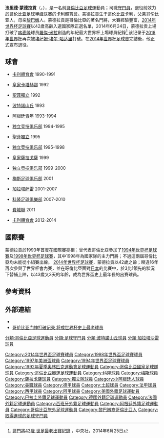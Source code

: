 {{noteTA
|G1=足球
|1=zh-hant:蒙德拉貢; zh-hk:蒙達干
}}
{{Infobox football biography
| name                = 法里德·蒙德拉貢<br>Faryd Mondragon
| image               = [[File:Faryd_Mondragon.jpg|200px]]
| image_size          = 200px
| caption             = 
| fullname            = Faryd Camilo Mondragón Alí
| birth_date          = {{birth date and age|1971|6|21|df=y}} 
| birth_place         = {{COL}}[[卡利|卡利]]
| position            = [[守門員|守門員]]
| height              = {{height|m=1.91}}<ref>{{cite web | url = http://www.footballdatabase.eu/football.joueurs.faryd.mondragon.1194.en.html | title = Faryd Mondragón | publisher = footballdatabase.eu | accessdate = September 14, 2012 | archive-date = 2014-06-12 | archive-url = https://web.archive.org/web/20140612005808/http://www.footballdatabase.eu/football.joueurs.faryd.mondragon.1194.en.html | dead-url = no }}</ref>
| currentclub         = 已退役
| clubnumber          = 
| years1              = 1990–1991
| clubs1              = [[卡利體育會|卡利]]
| caps1               = 1 
| goals1              = 0
| years2              = 1992
| clubs2              = [[卡泰真拿|卡泰真拿]]
| caps2               = 15 
| goals2              = 0
| years3              = 1992
| clubs3              = [[聖達菲|聖達菲]]
| caps3               = 2 
| goals3              = 0
| years4              = 1993
| clubs4              = [[波特諾山丘|波坦奴]]
| caps4               = 11 
| goals4              = 0
| years5              = 1993–1994
| clubs5              = [[小阿根廷人|小阿根廷人]]
| caps5               = 21 
| goals5              = 0
| years6              = 1994–1995
| clubs6              = [[獨立隊|獨立隊]]
| caps6               = 0 
| goals6              = 0
| years7              = 1995
| clubs7              = [[聖達菲|聖達菲]]
| caps7               = 8 
| goals7              = 0
| years8              = 1995–1998
| clubs8              = [[獨立隊|獨立隊]]
| caps8               = 103 
| goals8              = 1
| years9              = 1999
| clubs9              = [[皇家薩拉戈薩|皇家薩拉戈薩]]
| caps9               = 13 
| goals9              = 0
| years10             = 1999–2000
| clubs10             = [[獨立隊|獨立隊]]
| caps10              = 16 
| goals10             = 0
| years11             = 2001
| clubs11             = [[梅斯足球俱樂部|梅斯]]
| caps11              = 30 
| goals11             = 0
| years12             = 2001–2007
| clubs12             = [[加拉塔沙雷|加拉塔沙雷]]
| caps12              = 185
| goals12             = 0
| years13             = 2007–2010
| clubs13             = [[科隆足球俱樂部|科隆]]
| caps13              = 106 
| goals13             = 0
| years14             = 2011
| clubs14             = [[費城聯|費城聯]]
| caps14              = 27
| goals14             = 0
| years15             = 2012–2014
| clubs15             = [[卡利體育會|卡利]]
| caps15              = 78
| goals15             = 0
| nationalyears1      = 1993–2014
| nationalteam1       = [[哥倫比亞國家足球隊|哥倫比亞]]
| nationalcaps1       = 54
| nationalgoals1      = 0
| club-update         = April 24, 2014
| nationalteam-update = March 5, 2014
}}

'''法里德·蒙德拉貢'''（{{lang-es|'''Faryd Camilo Mondragón Alí '''}}，{{bd|1971年|6月21日|catIdx=Mondragón}}），是一名前[[哥倫比亞|哥倫比亞]][[足球|足球]]運動員；司職[[守門員_(足球)|守門員]]，退役前效力於[[哥伦比亚足球甲级联赛|哥伦比亚足球甲级联赛]]的[[卡利體育會|卡利體育會]]。蒙德拉貢生于[[哥伦比亚|哥伦比亚]][[卡利|卡利]]，父亲哥伦比亚人，母亲[[黎巴嫩|黎巴嫩]]人。蒙德拉貢是哥倫比亞的著名門將，大賽經驗豐富，[[2014年世界杯足球賽|2014年世界杯足球賽]]以42歲高齡入選國家隊正選名單，2014年6月24日，蒙德拉贡上場打破了[[喀麦隆|喀麦隆]]球员[[羅傑·米拉|羅傑·米拉]]創造的年紀最大世界杯上場球員紀錄<ref>[http://www.cna.com.tw/news/aspt/201406250196-1.aspx 哥門將43歲 世足最老出賽紀錄] {{Wayback|url=http://www.cna.com.tw/news/aspt/201406250196-1.aspx |date=20180628182314 }}，中央社，2014年6月25日</ref>,该记录于[[2018年世界杯|2018年世界杯]]再次被[[埃萨姆·埃尔-哈达里|埃萨姆·埃尔-哈达里]]打破。在[[2014年世界杯足球賽|2014年世界杯足球賽]]完結後，他正式宣布退役。

== 球會 ==
*{{flagicon|COL}} [[卡利體育會|卡利體育會]] 1990-1991
*{{Flagicon|COL}} [[皇家卡塔赫那|皇家卡塔赫那]] 1992
*{{flagicon|COL}} [[聖菲獨立|聖菲獨立]] 1992
*{{flagicon|PAR}} [[波特諾山丘|波特諾山丘]] 1993
*{{flagicon|ARG}} [[阿根廷青年|阿根廷青年]] 1993-1994
*{{flagicon|ARG}} [[独立竞技俱乐部|独立竞技俱乐部]] 1994-1995
*{{flagicon|COL}} [[聖菲獨立|聖菲獨立]] 1995
*{{flagicon|ARG}} [[独立竞技俱乐部|独立竞技俱乐部]] 1995-1998
*{{flagicon|ESP}} [[皇家薩拉戈薩|皇家薩拉戈薩]] 1999
*{{flagicon|ARG}} [[独立竞技俱乐部|独立竞技俱乐部]] 1999-2000
*{{flagicon|FRA}} [[梅斯足球俱乐部|梅斯足球俱乐部]] 2001
*{{flagicon|TUR}} [[加拉塔萨雷|加拉塔萨雷]] 2001-2007
*{{flagicon|GER}} [[科隆足球俱樂部|科隆足球俱樂部]] 2007-2010　
*{{flagicon|USA}} [[費城聯|費城聯]] 2011
*{{flagicon|COL}} [[卡利體育會|卡利體育會]] 2012-2014

== 國際賽 ==
蒙德拉貢於1993年首度在國際賽亮相；曾代表哥倫比亞參加了[[1994年世界杯足球賽|1994年世界杯足球賽]]及[[1998年世界杯足球賽|1998年世界杯足球賽]]，其中1998年為國家隊的主力門將；不過這兩屆哥倫比亞均未能從小組賽出線。
[[2014年世界杯足球賽|2014年世界杯足球賽]]，蒙德拉貢以42歲之齡；睽違16年再次參與了世界杯會內賽，並在哥倫比亞面對[[日本國家足球隊|日本]]的比賽中，於3比1領先的狀況下替補上陣，以43歲又3天的年齡，成為世界盃史上最年長的出賽球員。

==參考資料==
<references/>
==外部連結==
* {{NFT player|pid=1519}}
*[https://web.archive.org/web/20140529052753/http://sports.china.com.cn/2014-05/28/content_32514512.htm 哥伦比亚门神打破记录 将成世界杯史上最老球员]

{{2014年世界杯足球赛哥伦比亚参赛名单}}
{{DEFAULTSORT:Mondragón}}
[[Category:2014年世界盃足球賽球員|Category:2014年世界盃足球賽球員]]
[[Category:1998年世界盃足球賽球員|Category:1998年世界盃足球賽球員]]
[[Category:1997年美洲盃球員|Category:1997年美洲盃球員]]
[[Category:1994年世界盃足球賽球員|Category:1994年世界盃足球賽球員]]
[[Category:1992年夏季奧林匹克運動會足球運動員|Category:1992年夏季奧林匹克運動會足球運動員]]
[[Category:哥倫比亞國家足球隊球員|Category:哥倫比亞國家足球隊球員]]
[[Category:哥倫比亞奧運足球運動員|Category:哥倫比亞奧運足球運動員]]
[[分類:哥倫比亞足球運動員|分類:哥倫比亞足球運動員]]
[[分類:足球守門員|分類:足球守門員]]
[[分類:波特諾山丘球員|分類:波特諾山丘球員]]
[[Category:科隆球員|Category:科隆球員]]
[[分類:加拉塔沙雷球員|分類:加拉塔沙雷球員]]
[[Category:梅斯球員|Category:梅斯球員]]
[[Category:薩拉戈薩球員|Category:薩拉戈薩球員]]
[[Category:獨立隊球員|Category:獨立隊球員]]
[[Category:小阿根廷人球員|Category:小阿根廷人球員]]
[[Category:美職球員|Category:美職球員]]
[[Category:德甲球員|Category:德甲球員]]
[[Category:土超球員|Category:土超球員]]
[[Category:法甲球員|Category:法甲球員]]
[[Category:西甲球員|Category:西甲球員]]
[[Category:阿甲球員|Category:阿甲球員]]
[[Category:美國外籍足球運動員|Category:美國外籍足球運動員]]
[[Category:巴拉圭外籍足球運動員|Category:巴拉圭外籍足球運動員]]
[[Category:德國外籍足球運動員|Category:德國外籍足球運動員]]
[[Category:法國外籍足球運動員|Category:法國外籍足球運動員]]
[[Category:西班牙外籍足球運動員|Category:西班牙外籍足球運動員]]
[[Category:阿根廷外籍足球運動員|Category:阿根廷外籍足球運動員]]
[[Category:哥倫比亞旅外足球運動員|Category:哥倫比亞旅外足球運動員]]
[[Category:黎巴嫩裔哥倫比亞人|Category:黎巴嫩裔哥倫比亞人]]
[[Category:取得進球的足球守門員|Category:取得進球的足球守門員]]